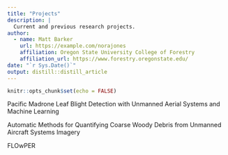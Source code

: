 ```yaml
---
title: "Projects"
description: |
  Current and previous research projects.
author:
  - name: Matt Barker
    url: https://example.com/norajones
    affiliation: Oregon State University College of Forestry
    affiliation_url: https://www.forestry.oregonstate.edu/
date: "`r Sys.Date()`"
output: distill::distill_article
---
```


```r
knitr::opts_chunk$set(echo = FALSE)
```

Pacific Madrone Leaf Blight Detection with Unmanned Aerial Systems and Machine Learning

Automatic Methods for Quantifying Coarse Woody Debris from Unmanned Aircraft Systems Imagery

FLOwPER

<!-- Distill is a publication format for scientific and technical writing, native to the web.  -->

<!-- Learn more about using Distill for R Markdown at <https://rstudio.github.io/distill>. -->
